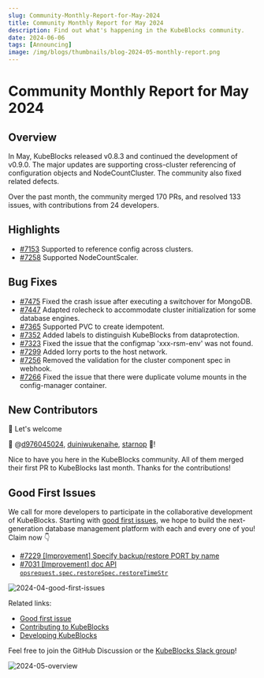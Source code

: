 ```yaml
---
slug: Community-Monthly-Report-for-May-2024
title: Community Monthly Report for May 2024
description: Find out what's happening in the KubeBlocks community.
date: 2024-06-06
tags: [Announcing]
image: /img/blogs/thumbnails/blog-2024-05-monthly-report.png
---
```


# Community Monthly Report for May 2024

## Overview

In May, KubeBlocks released v0.8.3 and continued the development of v0.9.0. The major updates are supporting cross-cluster referencing of configuration objects and NodeCountCluster. The community also fixed related defects.

Over the past month, the community merged 170 PRs, and resolved 133 issues, with contributions from 24 developers.

## Highlights

- [#7153](https://github.com/apecloud/kubeblocks/pull/7153) Supported to reference config across clusters.
- [#7258](https://github.com/apecloud/kubeblocks/pull/7258) Supported NodeCountScaler.

## Bug Fixes

- [#7475](https://github.com/apecloud/kubeblocks/pull/7475) Fixed the crash issue after executing a switchover for MongoDB.
- [#7447](https://github.com/apecloud/kubeblocks/pull/7447) Adapted rolecheck to accommodate cluster initialization for some database engines.
- [#7365](https://github.com/apecloud/kubeblocks/pull/7365) Supported PVC to create idempotent.
- [#7352](https://github.com/apecloud/kubeblocks/pull/7352) Added labels to distinguish KubeBlocks from dataprotection.
- [#7323](https://github.com/apecloud/kubeblocks/pull/7323) Fixed the issue that the configmap 'xxx-rsm-env' was not found.
- [#7299](https://github.com/apecloud/kubeblocks/pull/7299) Added lorry ports to the host network.
- [#7256](https://github.com/apecloud/kubeblocks/pull/7256) Removed the validation for the cluster component spec in webhook.
- [#7266](https://github.com/apecloud/kubeblocks/pull/7267) Fixed the issue that there were duplicate volume mounts in the config-manager container.

## New Contributors

👏 Let's welcome

💙 @[d976045024](https://github.com/d976045024), [duiniwukenaihe](https://github.com/duiniwukenaihe), [starnop](https://github.com/starnop) 💙!

Nice to have you here in the KubeBlocks community. All of them merged their first PR to KubeBlocks last month. Thanks for the contributions!

## Good First Issues

We call for more developers to participate in the collaborative development of KubeBlocks. Starting with [good first issues](https://github.com/apecloud/kubeblocks/contribute), we hope to build the next-generation database management platform with each and every one of you! Claim now 👇

- [#7229 [Improvement] Specify backup/restore PORT by name](https://github.com/apecloud/kubeblocks/issues/7229)
- [#7031 [Improvement] doc API `opsrequest.spec.restoreSpec.restoreTimeStr`](https://github.com/apecloud/kubeblocks/issues/7031)

![2024-04-good-first-issues](/img/blogs/2024-04-good-first-issues.jpg)

Related links:
- [Good first issue](https://github.com/apecloud/kubeblocks/contribute)
- [Contributing to KubeBlocks](https://github.com/apecloud/kubeblocks/blob/main/docs/CONTRIBUTING.md)
- [Developing KubeBlocks](https://github.com/apecloud/kubeblocks/blob/main/docs/00%20-%20index.md)

Feel free to join the GitHub Discussion or the [KubeBlocks Slack group](https://join.slack.com/t/kubeblocks/shared_invite/zt-29tx52d8n-vli24S6gtD5ODJlNUqLqbQ)!

![2024-05-overview](/img/blogs/2024-05-overview.png)